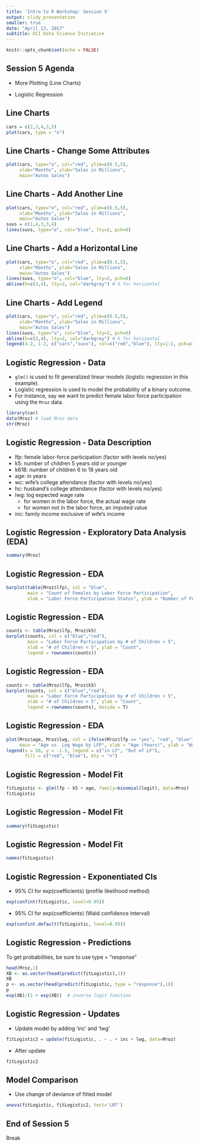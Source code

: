 ```yaml
---
title: 'Intro to R Workshop: Session 5'
output: slidy_presentation
smaller: true
date: "April 13, 2017"
subtitle: UCI Data Science Initiative
---
```


```r
knitr::opts_chunk$set(echo = FALSE)
```

## Session 5 Agenda
+ More Plotting (Line Charts)

+ Logistic Regression


## Line Charts
```r
cars = c(2,3,4,3,5)
plot(cars, type = "o")
```


## Line Charts - Change Some Attributes
```r
plot(cars, type="o", col="red", ylim=c(0.5,5), 
     xlab="Months", ylab="Sales in Millions",
     main="Autos Sales")
```


## Line Charts - Add Another Line
```r
plot(cars, type="o", col="red", ylim=c(0.5,5), 
     xlab="Months", ylab="Sales in Millions",
     main="Autos Sales")
suvs = c(1,4,3,3,4)
lines(suvs, type="o", col="blue", lty=2, pch=6)
```


## Line Charts - Add a Horizontal Line
```r
plot(cars, type="o", col="red", ylim=c(0.5,5), 
     xlab="Months", ylab="Sales in Millions",
     main="Autos Sales")
lines(suvs, type="o", col="blue", lty=2, pch=6)
abline(h=c(3,4), lty=2, col="darkgrey") # h for horizontal
```


## Line Charts - Add Legend
```r
plot(cars, type="o", col="red", ylim=c(0.5,5), 
     xlab="Months", ylab="Sales in Millions",
     main="Autos Sales")
lines(suvs, type="o", col="blue", lty=2, pch=6)
abline(h=c(3,4), lty=2, col="darkgrey") # h for horizontal
legend(4.2, 1.2, c("cars","suvs"), col=c("red","blue"), lty=1:2, pch=c(1,6), bty="n")
```


##  Logistic Regression - Data
+ `glm()` is used to fit generalized linear models (logistic regression in this example).
+ Logistic regression is used to model the probability of a binary outcome.
+ For instance, say we want to predict female labor force participation using the `Mroz` data.

```r
library(car)
data(Mroz) # load Mroz data
str(Mroz)
```


## Logistic Regression - Data Description
+ lfp: female labor-force participation (factor with levels no/yes)
+ k5: number of children 5 years old or younger
+ k618: number of children 6 to 18 years old
+ age: in years
+ wc: wife's college attendance (factor with levels no/yes)
+ hc: husband's college attendance (factor with levels no/yes)
+ lwg: log expected wage rate
    + for women in the labor force, the actual wage rate
    + for women not in the labor force, an imputed value 
+ inc: family income exclusive of wife's income


## Logistic Regression - Exploratory Data Analysis (EDA)
```r
summary(Mroz)
```


## Logistic Regression - EDA
```r
barplot(table(Mroz$lfp), col = "blue", 
        main = "Count of Females by Labor Force Participation",
        xlab = "Labor Force Participation Status", ylab = "Number of Females")
```


## Logistic Regression - EDA
```r
counts <- table(Mroz$lfp, Mroz$k5)
barplot(counts, col = c("blue","red"),
        main = "Labor Force Participation by # of Children < 5",
        xlab = "# of Children < 5", ylab = "Count",
        legend = rownames(counts))
```


## Logistic Regression - EDA
```r
counts <- table(Mroz$lfp, Mroz$k5)
barplot(counts, col = c("blue","red"),
        main = "Labor Force Participation by # of Children < 5",
        xlab = "# of Children < 5", ylab = "Count",
        legend = rownames(counts), beside = T)
```


## Logistic Regression - EDA
```r
plot(Mroz$age, Mroz$lwg, col = ifelse(Mroz$lfp == "yes", "red", "blue"),
     main = "Age vs. Log Wage by LFP", xlab = "Age (Years)", ylab = "Wage")
legend(x = 50, y = -1.5, legend = c("in LF", "Out of LF"),
       fill = c("red", "blue"), bty = "n")
```


## Logistic Regression - Model Fit
```r
fitLogistic <- glm(lfp ~ k5 + age, family=binomial(logit), data=Mroz)
fitLogistic
```


## Logistic Regression - Model Fit
```r
summary(fitLogistic)
```


## Logistic Regression - Model Fit
```r
names(fitLogistic)
```


## Logistic Regression - Exponentiated CIs
+ 95% CI for exp(coefficients) (profile likelihood method)
```r
exp(confint(fitLogistic, level=0.95))
```

+ 95% CI for exp(coefficients) (Wald confidence interval)
```r
exp(confint.default(fitLogistic, level=0.95))
```


## Logistic Regression - Predictions
To get probabilities, be sure to use type = "response"
```r
head(Mroz,1)
XB <- as.vector(head(predict(fitLogistic),1))
XB
p <- as.vector(head(predict(fitLogistic, type = "response"),1))
p
exp(XB)/(1 + exp(XB))  # inverse logit function
```


## Logistic Regression - Updates
+ Update model by adding 'inc' and 'lwg'
```r
fitLogistic2 = update(fitLogistic, . ~ . + inc + lwg, data=Mroz)
```

+ After update
```r
fitLogistic2
```


## Model Comparison
+ Use change of deviance of fitted model
```r
anova(fitLogistic, fitLogistic2, test='LRT')
```


## End of Session 5
Break



